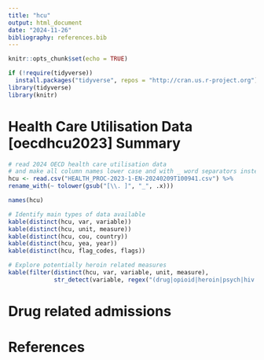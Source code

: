```yaml
---
title: "hcu"
output: html_document
date: "2024-11-26"
bibliography: references.bib
---
```


```r
knitr::opts_chunk$set(echo = TRUE)
```

```r
if (!require(tidyverse))
  install.packages("tidyverse", repos = "http://cran.us.r-project.org")
library(tidyverse)
library(knitr)
```

# Health Care Utilisation Data [oecdhcu2023] Summary

```r
# read 2024 OECD health care utilisation data
# and make all column names lower case and with _ word separators instead of space or dot  
hcu <- read.csv("HEALTH_PROC-2023-1-EN-20240209T100941.csv") %>%
rename_with(~ tolower(gsub("[\\. ]", "_", .x)))

names(hcu)

# Identify main types of data available
kable(distinct(hcu, var, variable))
kable(distinct(hcu, unit, measure))
kable(distinct(hcu, cou, country))
kable(distinct(hcu, yea, year))
kable(distinct(hcu, flag_codes, flags))

# Explore potentially heroin related measures
kable(filter(distinct(hcu, var, variable, unit, measure), 
             str_detect(variable, regex("(drug|opioid|heroin|psych|hiv|aids|mental|skin|derma|hepatitis|repiratory|lungs|infective endocarditis)", ignore_case = TRUE))))
```
# Drug related admissions



# References
